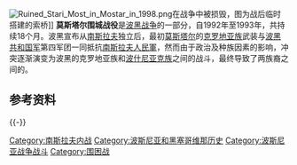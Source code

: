 {{Infobox military conflict
|conflict=莫斯塔尔围城战役
|image= [[File:Damaged_buildings_from_the_fighting_on_the_Croatian_side_of_Mostar.JPEG|260px]]
|caption= 战后莫斯塔尔被毁损的建筑
|partof= [[波斯尼亚战争|波斯尼亚战争]]
|date= 1992年4月3日 –1993年12月
|place= [[波斯尼亚和黑塞哥维那|波斯尼亚和黑塞哥维那]][[莫斯塔尔|莫斯塔尔]]
|result= 波黑共和国军发动{{link-en|内雷特瓦93行动|Operation Neretva '93}}，之后双方僵持不下
|combatant1= [[File:Logo_of_Croatian_Defence_Council_2.svg|12px]] {{link-en|克罗地亚国防委员会|Croatian Defence Council}}<br/>[[File:Flag_of_the_Croatian_Republic_of_Herzeg-Bosnia.svg|20px]] [[黑塞哥-波斯尼亚克罗地亚共和国|黑塞哥-波斯尼亚克罗地亚共和国]]
|combatant2= [[File:Logo_of_the_JNA.svg|20px]] [[南斯拉夫人民軍|南斯拉夫人民軍]]
|combatant3= [[波黑共和国军|波黑共和国军]]
|commander1= [[File:Logo_of_Croatian_Defence_Council_2.svg|12px]] 亚德兰科·普尔利奇<br/> [[File:Logo_of_Croatian_Defence_Council_2.svg|12px]] 瓦伦丁·乔里奇<br/> [[File:Logo_of_Croatian_Defence_Council_2.svg|12px]] 贝里斯拉夫·普希奇<br/>[[File:Flag_of_the_Croatian_Republic_of_Herzeg-Bosnia.svg|20px]] 布鲁诺·斯托伊奇<br/> [[File:Flag_of_the_Croatian_Republic_of_Herzeg-Bosnia.svg|20px]] 米利沃伊·佩特科维奇<br/>[[File:Flag_of_the_Croatian_Republic_of_Herzeg-Bosnia.svg|20px]] 斯洛博丹·普拉利亚克
|commander2= [[File:Logo_of_the_JNA.svg|20px]]韦利科·卡迪耶维奇
|commander3= 塞费尔·哈利洛维奇
|strength1= 
|strength2=
|strength3=
|casualties1=450人死亡<ref name=figure>{{cite web|publisher=The Christian Science Monitor|title=Cease-Fire at Mostar Creates Guarded Hopes for Peace|url=http://www.csmonitor.com/1994/0314/14013.html|author=Jonathan S. Landay|date=14 March 1994|accessdate=17 May 2014|archive-date=2020-10-25|archive-url=https://web.archive.org/web/20201025055459/https://www.csmonitor.com/1994/0314/14013.html|dead-url=no}}</ref>
|casualties2=不详
|casualties3=2,000人死亡<ref name=figure/><br/>6,000人受伤<ref name=figure/>
}}
[[File:Ruined_Stari_Most_in_Mostar_in_1998.png|thumb]]在战争中被损毁，图为战后临时搭建的索桥]]
'''莫斯塔尔围城战役'''是[[波黑战争|波黑战争]]的一部分，自1992年至1993年，共持续18个月。波黑宣布从[[南斯拉夫社会主义联邦共和国|南斯拉夫]]独立后，最初[[莫斯塔尔|莫斯塔尔]]的[[克罗地亚族|克罗地亚族]]武装{{link-en|克罗地亚国防委员会|Croatian Defence Council}}与[[波黑共和国军|波黑共和国军]]第四军团一同抵抗[[南斯拉夫人民軍|南斯拉夫人民軍]]，然而由于政治及种族因素的影响，冲突逐渐演变为波黑的克罗地亚族和[[波士尼亞克人|波什尼亚克族]]之间的战斗，最终导致了两族裔之间的{{link-en|克罗地亚-波斯尼亚战争|Croat–Bosniak War}}。

==参考资料==
{{reflist}}

{{-}}
{{南斯拉夫內戰}}

[[Category:南斯拉夫内战|Category:南斯拉夫内战]]
[[Category:波斯尼亚和黑塞哥维那历史|Category:波斯尼亚和黑塞哥维那历史]]
[[Category:波斯尼亚战争战斗|Category:波斯尼亚战争战斗]]
[[Category:围困战|Category:围困战]]